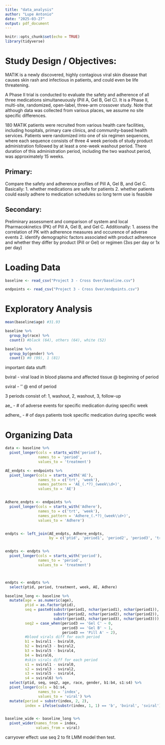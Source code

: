 ```yaml
---
title: "data_analysis"
author: "Lupe Antonio"
date: "2025-03-27"
output: pdf_document
---
```


```r
knitr::opts_chunk$set(echo = TRUE)
library(tidyverse)
```

# Study Design / Objectives:

MATIK is a newly discovered, highly contagious viral skin disease that causes skin rash and infectious in patients, and could even be life threatening. 

A Phase II trial is conducted to evaluate the safety and adherence of all three medications simultaneuously (Pill A, Gel B, Gel C). It is a Phase II, multi-site, randomized, open-label, three-arm crossover study. 
Note that although data was collected from various places, we assume no site specific differences.

180 MATIK patients were recruited from various health care facilities, including hospitals, primary care clinics, and community-based health services. Patients were randomized into one of six regimen sequences, where each sequence consists of three 4 week periods of study product administration followed by at least a one-week washout period. There duration of this administration period, including the two washout period, was approximately 15 weeks.


## Primary:

Compare the safety and adherence profiles of Pill A, Gel B, and Gel C. Basically:
1. whether medications are safe for patients
2. whether patients could easily adhere to medication schedules so long term use is feasible


## Secondary:

Preliminary assessment and comparison of system and local Pharmacokinetics (PK) of Pill A, Gel B, and Gel C. Additionally:
1. assess the correlation of PK with adherence measures and occurence of adverse events
2. identify demographic factors associated with product adherence and whether they differ by product (Pill or Gel) or regimen (3xs per day or 1x per day)



# Loading Data

```r
baseline <- read_csv("Project 3 - Cross Over/baseline.csv")

endpoints <- read_csv("Project 3 - Cross Over/endpoints.csv")
```


# Exploratory Analysis

```r
mean(baseline$age) #31.93

baseline %>%
  group_by(race) %>%
  count() #black (64), others (64), white (52)

baseline %>%
  group_by(gender) %>%
  count() #0 (99), 1 (81)
```


important data stuff:

bviral - viral load in blood plasma and affected tissue @ beginning of period

sviral - '' @ end of period

3 periods consist of: 1, washout, 2, washout, 3, follow-up


ae_ - # of adverse events for specific medication during specific week

adhere_ - # of days patients took specific medication during specific week



# Organizing Data

```r
data <- baseline %>%
  pivot_longer(cols = starts_with('period'),
               names_to = 'period', 
               values_to = 'treatment')

AE_endpts <- endpoints %>%
  pivot_longer(cols = starts_with('AE'),
               names_to = c('trt', 'week'),
               names_pattern = 'AE_(.*?)_(week\\d+)',
               values_to = 'AE')


Adhere_endpts <- endpoints %>%
  pivot_longer(cols = starts_with('Adhere'),
               names_to = c('trt', 'week'),
               names_pattern = 'Adhere_(.*?)_(week\\d+)',
               values_to = 'Adhere')


endpts <- left_join(AE_endpts, Adhere_endpts,
                    by = c('ptid', 'period1', 'period2', 'period3', 'trt', 'week'))


endpts <- endpts %>%
  pivot_longer(cols = starts_with('period'),
               names_to = 'period',
               values_to = 'treatment') 



endpts <- endpts %>%
  select(ptid, period, treatment, week, AE, Adhere)


```

```r
baseline_long <- baseline %>%
  mutate(age = as.numeric(age),
         ptid = as.factor(ptid),
         seq = paste0(substr(period1, nchar(period1), nchar(period1)),
                      substr(period2, nchar(period2), nchar(period2)),
                      substr(period3, nchar(period3), nchar(period3))),
         seq2 = case_when(period3 == 'Gel C' ~ 0,
                          period3 == 'Gel B' ~ 1,
                          period3 == 'Pill A' ~ 2),
         #blood virals diff for each period
         b1 = bviral1 - bviral0,
         b2 = bviral3 - bviral2,
         b3 = bviral5 - bviral4,
         b4 = bviral6,
         #skin virals diff for each period
         s1 = sviral1 - sviral0,
         s2 = sviral3 - sviral2,
         s3 = sviral5 - sviral4,
         s4 = sviral6) %>%
  select(ptid, seq, seq2, age, race, gender, b1:b4, s1:s4) %>%
  pivot_longer(cols = b1:s4,
               names_to = 'index',
               values_to = 'viral') %>%
  mutate(period = substr(index, 2, 2),
         index = ifelse(substr(index, 1, 1) == 'b', 'bviral', 'sviral'))


baseline_wide <- baseline_long %>%
  pivot_wider(names_from = index,
              values_from = viral)
```


carryover effect: use seq 2 to fit LMM model then test. 
